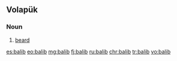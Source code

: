 ==Volapük==

===Noun===
{{head|vo|noun}}

# [[beard]]

[[es:balib]]
[[eo:balib]]
[[mg:balib]]
[[fj:balib]]
[[ru:balib]]
[[chr:balib]]
[[tr:balib]]
[[vo:balib]]